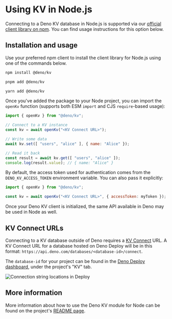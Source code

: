 
# Using KV in Node.js

Connecting to a Deno KV database in Node.js is supported via our
[official client library on npm](https://www.npmjs.com/package/@deno/kv). You
can find usage instructions for this option below.

## Installation and usage

Use your preferred npm client to install the client library for Node.js using
one of the commands below.

<Tabs groupId="npm-client">
  <TabItem value="npm" label="npm">

```sh
npm install @deno/kv
```

  </TabItem>
  <TabItem value="pnpm" label="pnpm">

```sh
pnpm add @deno/kv
```

  </TabItem>
  <TabItem value="yarn" label="yarn">

```sh
yarn add @deno/kv
```

  </TabItem>
</Tabs>

Once you've added the package to your Node project, you can import the `openKv`
function (supports both ESM `import` and CJS `require`-based usage):

```js
import { openKv } from "@deno/kv";

// Connect to a KV instance
const kv = await openKv("<KV Connect URL>");

// Write some data
await kv.set([ "users", "alice" ], { name: "Alice" });

// Read it back
const result = await kv.get([ "users", "alice" ]);
console.log(result.value); // { name: "Alice" }
```

By default, the access token used for authentication comes from the
`DENO_KV_ACCESS_TOKEN` environment variable. You can also pass it explicitly:

```js
import { openKv } from "@deno/kv";

const kv = await openKv("<KV Connect URL>", { accessToken: myToken });
```

Once your Deno KV client is initialized, the same API available in Deno may
be used in Node as well.

## KV Connect URLs

Connecting to a KV database outside of Deno requires a 
[KV Connect](https://github.com/denoland/denokv/blob/main/proto/kv-connect.md)
URL. A KV Connect URL for a database hosted on Deno Deploy will be in this
format: `https://api.deno.com/databases/<database-id>/connect`.

The `database-id` for your project can be found in the
[Deno Deploy dashboard](https://dash.deno.com/projects), under the project's 
"KV" tab.

![Connection string locations in Deploy](./images/kv-connect.png)

## More information

More information about how to use the Deno KV module for Node can be found on
the project's [README page](https://www.npmjs.com/package/@deno/kv).
